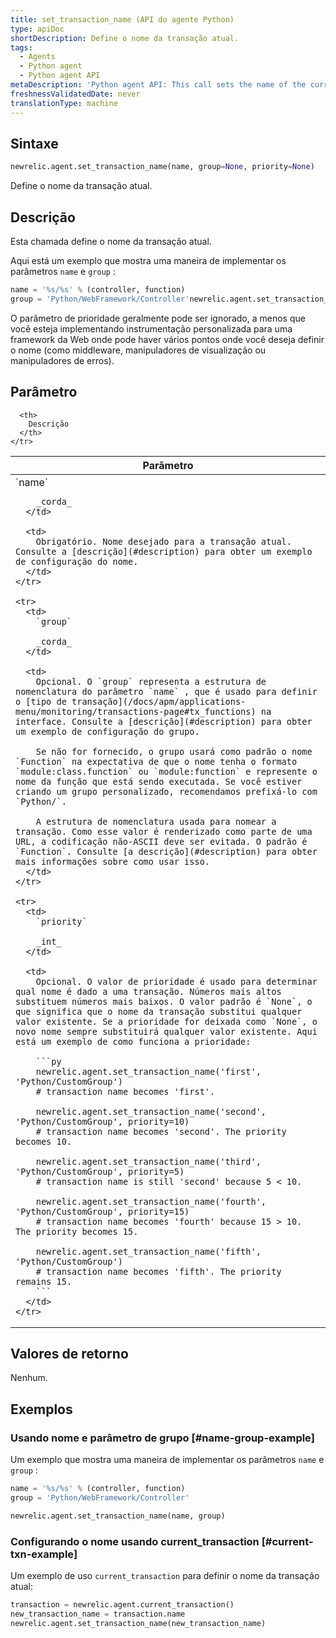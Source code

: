 ```yaml
---
title: set_transaction_name (API do agente Python)
type: apiDoc
shortDescription: Define o nome da transação atual.
tags:
  - Agents
  - Python agent
  - Python agent API
metaDescription: 'Python agent API: This call sets the name of the current transaction.'
freshnessValidatedDate: never
translationType: machine
---
```


## Sintaxe

```py
newrelic.agent.set_transaction_name(name, group=None, priority=None)
```

Define o nome da transação atual.

## Descrição

Esta chamada define o nome da transação atual.

Aqui está um exemplo que mostra uma maneira de implementar os parâmetros `name` e `group` :

```py
name = '%s/%s' % (controller, function)
group = 'Python/WebFramework/Controller'newrelic.agent.set_transaction_name(name, group)
```

O parâmetro de prioridade geralmente pode ser ignorado, a menos que você esteja implementando instrumentação personalizada para uma framework da Web onde pode haver vários pontos onde você deseja definir o nome (como middleware, manipuladores de visualização ou manipuladores de erros).

## Parâmetro

<table>
  <thead>
    <tr>
      <th width="25%">
        Parâmetro
      </th>

      <th>
        Descrição
      </th>
    </tr>
  </thead>

  <tbody>
    <tr>
      <td>
        `name`

        _corda_
      </td>

      <td>
        Obrigatório. Nome desejado para a transação atual. Consulte a [descrição](#description) para obter um exemplo de configuração do nome.
      </td>
    </tr>

    <tr>
      <td>
        `group`

        _corda_
      </td>

      <td>
        Opcional. O `group` representa a estrutura de nomenclatura do parâmetro `name` , que é usado para definir o [tipo de transação](/docs/apm/applications-menu/monitoring/transactions-page#tx_functions) na interface. Consulte a [descrição](#description) para obter um exemplo de configuração do grupo.

        Se não for fornecido, o grupo usará como padrão o nome `Function` na expectativa de que o nome tenha o formato `module:class.function` ou `module:function` e represente o nome da função que está sendo executada. Se você estiver criando um grupo personalizado, recomendamos prefixá-lo com `Python/`.

        A estrutura de nomenclatura usada para nomear a transação. Como esse valor é renderizado como parte de uma URL, a codificação não-ASCII deve ser evitada. O padrão é `Function`. Consulte [a descrição](#description) para obter mais informações sobre como usar isso.
      </td>
    </tr>

    <tr>
      <td>
        `priority`

        _int_
      </td>

      <td>
        Opcional. O valor de prioridade é usado para determinar qual nome é dado a uma transação. Números mais altos substituem números mais baixos. O valor padrão é `None`, o que significa que o nome da transação substitui qualquer valor existente. Se a prioridade for deixada como `None`, o novo nome sempre substituirá qualquer valor existente. Aqui está um exemplo de como funciona a prioridade:

        ```py
        newrelic.agent.set_transaction_name('first', 'Python/CustomGroup')
        # transaction name becomes 'first'.

        newrelic.agent.set_transaction_name('second', 'Python/CustomGroup', priority=10)
        # transaction name becomes 'second'. The priority becomes 10.

        newrelic.agent.set_transaction_name('third', 'Python/CustomGroup', priority=5)
        # transaction name is still 'second' because 5 < 10.

        newrelic.agent.set_transaction_name('fourth', 'Python/CustomGroup', priority=15)
        # transaction name becomes 'fourth' because 15 > 10. The priority becomes 15.

        newrelic.agent.set_transaction_name('fifth', 'Python/CustomGroup')
        # transaction name becomes 'fifth'. The priority remains 15.
        ```
      </td>
    </tr>
  </tbody>
</table>

## Valores de retorno

Nenhum.

## Exemplos

### Usando nome e parâmetro de grupo [#name-group-example]

Um exemplo que mostra uma maneira de implementar os parâmetros `name` e `group` :

```py
name = '%s/%s' % (controller, function) 
group = 'Python/WebFramework/Controller'

newrelic.agent.set_transaction_name(name, group)
```

### Configurando o nome usando current_transaction [#current-txn-example]

Um exemplo de uso `current_transaction` para definir o nome da transação atual:

```py
transaction = newrelic.agent.current_transaction()
new_transaction_name = transaction.name
newrelic.agent.set_transaction_name(new_transaction_name)
```
